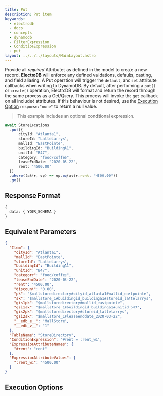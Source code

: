 ```yaml
---
title: Put
description: Put item
keywords:
  - electrodb
  - docs
  - concepts
  - dynamodb
  - FilterExpression
  - ConditionExpression
  - put
layout: ../../../layouts/MainLayout.astro
---
```



<ExampleSetup />

Provide all *required* Attributes as defined in the model to create a new record. **ElectroDB** will enforce any defined validations, defaults, casting, and field aliasing. A Put operation will trigger the `default`, and `set` attribute callbacks when writing to DynamoDB. By default, after performing a `put()` or `create()` operation, ElectroDB will format and return the record through the same process as a Get/Query. This process will invoke the `get` callback on all included attributes. If this behaviour is not desired, use the [Execution Option](#execution-options) `response:"none"` to return a null value.

> This example includes an optional conditional expression.

```typescript
await StoreLocations
  .put({
      cityId: "Atlanta1",
      storeId: "LatteLarrys",
      mallId: "EastPointe",
      buildingId: "BuildingA1",
      unitId: "B47",
      category: "food/coffee",
      leaseEndDate: "2020-03-22",
      rent: "4500.00"
  })
  .where((attr, op) => op.eq(attr.rent, "4500.00"))
  .go()
```

## Response Format
```typescript
{
  data: { YOUR_SCHEMA }
}
```

## Equivalent Parameters
```json
{
  "Item": {
    "cityId": "Atlanta1",
    "mallId": "EastPointe",
    "storeId": "LatteLarrys",
    "buildingId": "BuildingA1",
    "unitId": "B47",
    "category": "food/coffee",
    "leaseEndDate": "2020-03-22",
    "rent": "4500.00",
    "discount": "0.00",
    "pk": "$mallstoredirectory#cityid_atlanta1#mallid_eastpointe",
    "sk": "$mallstore_1#buildingid_buildinga1#storeid_lattelarrys",
    "gis1pk": "$mallstoredirectory#mallid_eastpointe",
    "gsi1sk": "$mallstore_1#buildingid_buildinga1#unitid_b47",
    "gis2pk": "$mallstoredirectory#storeid_lattelarrys",
    "gsi2sk": "$mallstore_1#leaseenddate_2020-03-22",
    "__edb_e__": "MallStore",
    "__edb_v__": "1"
  },
  "TableName": "StoreDirectory",
  "ConditionExpression": "#rent = :rent_w1",
  "ExpressionAttributeNames": {
    "#rent": "rent"
  },
  "ExpressionAttributeValues": {
    ":rent_w1": "4500.00"
  }
}
```

## Execution Options


<PartialExample name="Filters" />